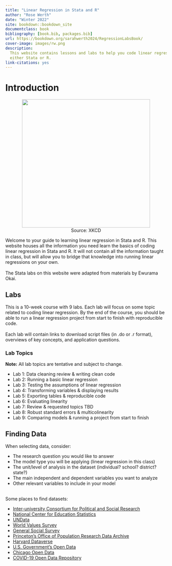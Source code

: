 ```yaml
--- 
title: "Linear Regression in Stata and R"
author: "Rose Werth"
date: "Winter 2022"
site: bookdown::bookdown_site
documentclass: book
bibliography: [book.bib, packages.bib]
url: https://bookdown.org/sarahwerth2024/RegressionLabsBook/
cover-image: images/rw.png
description: 
  This website contains lessons and labs to help you code linear regression in
  either Stata or R.
link-citations: yes
---
```




# Introduction

<center>
![](images/causationcartoon.png){width=400px}
<br>
Source: XKCD
</center>

Welcome to your guide to learning linear regression in Stata and R. This website houses all the information you need learn the basics of coding linear regression in Stata and R. It will not contain all the information taught in class, but will allow you to bridge that knowledge into running linear regressions on your own. 
<br> 
<br> 
The Stata labs on this website were adapted from materials by Ewurama Okai. 
  
## Labs 
  
This is a 10-week course with 9 labs. Each lab will focus on some topic related to coding linear regression. By the end of the course, you should be able to run a linear regression project from start to finish with reproducible code.  
<br> 
Each lab will contain links to download script files (in .do or .r format), overviews of key concepts, and application questions. 


### Lab Topics {-} 

**Note:** All lab topics are tentative and subject to change. 
  
* Lab 1: Data cleaning review & writing clean code
* Lab 2: Running a basic linear regression 
* Lab 3: Testing the assumptions of linear regression  
* Lab 4: Transforming variables & displaying results 
* Lab 5: Exporting tables & reproducible code 
* Lab 6: Evaluating linearity 
* Lab 7: Review & requested topics TBD 
* Lab 8: Robust standard errors & multicolinearity 
* Lab 9: Comparing models & running a project from start to finish  
 
## Finding Data
When selecting data, consider:  
  
* The research question you would like to answer
* The model type you will be applying (linear regression in this class)
* The unit/level of analysis in the dataset (individual? school? district? state?)
* The main independent and dependent variables you want to analyze
* Other relevant variables to include in your model
<br> 
<br> 

Some places to find datasets:  
  
* [Inter-university Consortium for Political and Social Research](https://www.icpsr.umich.edu/)
* [National Center for Education Statistics](https://nces.ed.gov/)
* [UNData](https://data.un.org/)
* [World Values Survey](http://www.worldvaluessurvey.org/)
* [General Social Survey](https://gssdataexplorer.norc.org/)
* [Princeton's Office of Population Research Data Archive](https://opr.princeton.edu/archive/)
* [Harvard Dataverse](https://dataverse.harvard.edu/)
* [U.S. Government's Open Data](https://www.data.gov/)
* [Chicago Open Data](https://data.cityofchicago.org/)
* [COVID-19 Open Data Repository](https://health.google.com/covid-19/open-data/)


